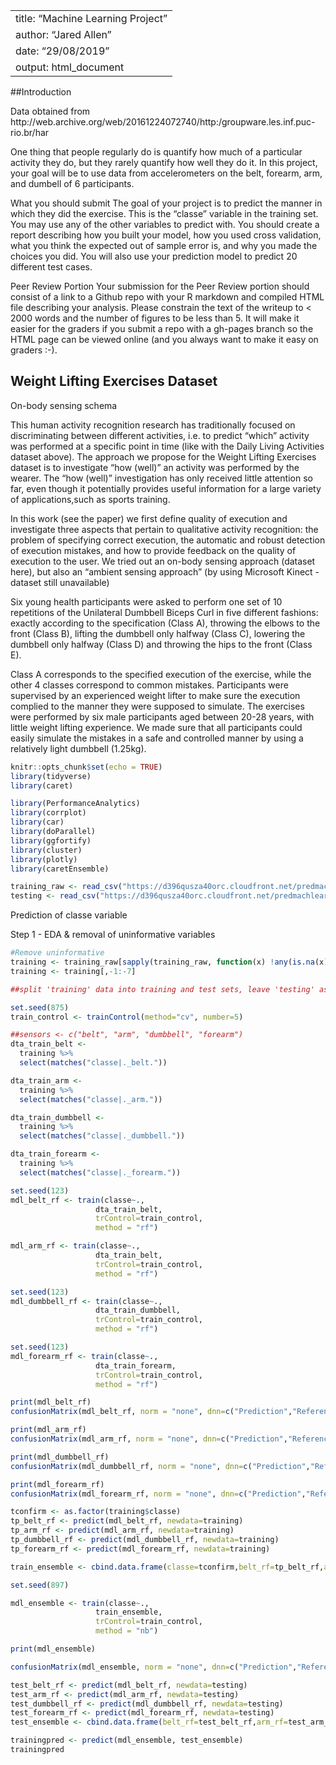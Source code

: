 
---
title: "Machine Learning Project"
author: "Jared Allen"
date: "29/08/2019"
output: html_document
---

##Introduction

Data obtained from http://web.archive.org/web/20161224072740/http:/groupware.les.inf.puc-rio.br/har

One thing that people regularly do is quantify how much of a particular activity they do, but they rarely quantify how well they do it. In this project, your goal will be to use data from accelerometers on the belt, forearm, arm, and dumbell of 6 participants.

What you should submit
The goal of your project is to predict the manner in which they did the exercise. This is the "classe" variable in the training set. You may use any of the other variables to predict with. You should create a report describing how you built your model, how you used cross validation, what you think the expected out of sample error is, and why you made the choices you did. You will also use your prediction model to predict 20 different test cases.

Peer Review Portion
Your submission for the Peer Review portion should consist of a link to a Github repo with your R markdown and compiled HTML file describing your analysis. Please constrain the text of the writeup to < 2000 words and the number of figures to be less than 5. It will make it easier for the graders if you submit a repo with a gh-pages branch so the HTML page can be viewed online (and you always want to make it easy on graders :-).

## Weight Lifting Exercises Dataset

On-body sensing schema

This human activity recognition research has traditionally focused on discriminating between different activities, i.e. to predict "which" activity was performed at a specific point in time (like with the Daily Living Activities dataset above). The approach we propose for the Weight Lifting Exercises dataset is to investigate "how (well)" an activity was performed by the wearer. The "how (well)" investigation has only received little attention so far, even though it potentially provides useful information for a large variety of applications,such as sports training.

In this work (see the paper) we first define quality of execution and investigate three aspects that pertain to qualitative activity recognition: the problem of specifying correct execution, the automatic and robust detection of execution mistakes, and how to provide feedback on the quality of execution to the user. We tried out an on-body sensing approach (dataset here), but also an "ambient sensing approach" (by using Microsoft Kinect - dataset still unavailable)

Six young health participants were asked to perform one set of 10 repetitions of the Unilateral Dumbbell Biceps Curl in five different fashions: exactly according to the specification (Class A), throwing the elbows to the front (Class B), lifting the dumbbell only halfway (Class C), lowering the dumbbell only halfway (Class D) and throwing the hips to the front (Class E).

Class A corresponds to the specified execution of the exercise, while the other 4 classes correspond to common mistakes. Participants were supervised by an experienced weight lifter to make sure the execution complied to the manner they were supposed to simulate. The exercises were performed by six male participants aged between 20-28 years, with little weight lifting experience. We made sure that all participants could easily simulate the mistakes in a safe and controlled manner by using a relatively light dumbbell (1.25kg).


```r
knitr::opts_chunk$set(echo = TRUE)
library(tidyverse)
library(caret)

library(PerformanceAnalytics)
library(corrplot)
library(car)
library(doParallel)
library(ggfortify)
library(cluster)
library(plotly)
library(caretEnsemble)
```

```r
training_raw <- read_csv("https://d396qusza40orc.cloudfront.net/predmachlearn/pml-training.csv",col_names=TRUE)
testing <- read_csv("https://d396qusza40orc.cloudfront.net/predmachlearn/pml-testing.csv",col_names=TRUE)
```

Prediction of classe variable

Step 1 - EDA & removal of uninformative variables

```r
#Remove uninformative
training <- training_raw[sapply(training_raw, function(x) !any(is.na(x)))] 
training <- training[,-1:-7]

```


```r

##split 'training' data into training and test sets, leave 'testing' as hold out validation set

set.seed(875)
train_control <- trainControl(method="cv", number=5)

##sensors <- c("belt", "arm", "dumbbell", "forearm")
dta_train_belt <-
  training %>%
  select(matches("classe|._belt."))

dta_train_arm <-
  training %>%
  select(matches("classe|._arm."))

dta_train_dumbbell <-
  training %>%
  select(matches("classe|._dumbbell."))

dta_train_forearm <-
  training %>%
  select(matches("classe|._forearm."))

```

```r

set.seed(123)
mdl_belt_rf <- train(classe~.,
                   dta_train_belt,
                   trControl=train_control,
                   method = "rf")

mdl_arm_rf <- train(classe~.,
                   dta_train_belt,
                   trControl=train_control,
                   method = "rf")

set.seed(123)
mdl_dumbbell_rf <- train(classe~.,
                   dta_train_dumbbell,
                   trControl=train_control,
                   method = "rf")

set.seed(123)
mdl_forearm_rf <- train(classe~.,
                   dta_train_forearm,
                   trControl=train_control,
                   method = "rf")
```

```r
print(mdl_belt_rf)
confusionMatrix(mdl_belt_rf, norm = "none", dnn=c("Prediction","Reference"))

```

```r
print(mdl_arm_rf)
confusionMatrix(mdl_arm_rf, norm = "none", dnn=c("Prediction","Reference"))

```

```r
print(mdl_dumbbell_rf)
confusionMatrix(mdl_dumbbell_rf, norm = "none", dnn=c("Prediction","Reference"))

```

```r
print(mdl_forearm_rf)
confusionMatrix(mdl_forearm_rf, norm = "none", dnn=c("Prediction","Reference"))

```

```r

tconfirm <- as.factor(training$classe)
tp_belt_rf <- predict(mdl_belt_rf, newdata=training)
tp_arm_rf <- predict(mdl_arm_rf, newdata=training)
tp_dumbbell_rf <- predict(mdl_dumbbell_rf, newdata=training)
tp_forearm_rf <- predict(mdl_forearm_rf, newdata=training)

train_ensemble <- cbind.data.frame(classe=tconfirm,belt_rf=tp_belt_rf,arm_rf=tp_arm_rf,dumbbell_rf=tp_dumbbell_rf,forearm_rf=tp_forearm_rf)

set.seed(897)

mdl_ensemble <- train(classe~.,
                   train_ensemble,
                   trControl=train_control,
                   method = "nb")

print(mdl_ensemble)
```

```r

confusionMatrix(mdl_ensemble, norm = "none", dnn=c("Prediction","Reference"))

```

```r

test_belt_rf <- predict(mdl_belt_rf, newdata=testing)
test_arm_rf <- predict(mdl_arm_rf, newdata=testing)
test_dumbbell_rf <- predict(mdl_dumbbell_rf, newdata=testing)
test_forearm_rf <- predict(mdl_forearm_rf, newdata=testing)
test_ensemble <- cbind.data.frame(belt_rf=test_belt_rf,arm_rf=test_arm_rf,dumbbell_rf=test_dumbbell_rf,forearm_rf=test_forearm_rf)

trainingpred <- predict(mdl_ensemble, test_ensemble)
trainingpred

```